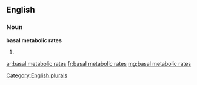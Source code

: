 ==English==

===Noun===
'''basal metabolic rates'''

# {{plural of|[[basal metabolic rate]]}}

[[Category:English plurals]]

[[ar:basal metabolic rates]]
[[fr:basal metabolic rates]]
[[mg:basal metabolic rates]]
